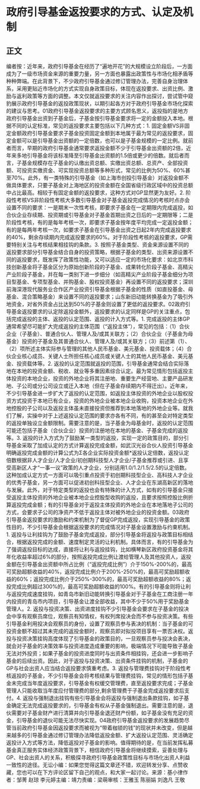 # 政府引导基金返投要求的方式、认定及机制
## 正文
编者按：近年来，政府引导基金在经历了“遍地开花”的大规模设立阶段后，一方面成为了一级市场资金来源的重要力量，另一方面也暴露出政策性与市场化相矛盾等种种弊端。在此背景下，不少政府引导基金通过修订管理办法，完善自身治理体系，采用更贴近市场化的方式实现自身政策目标，体现在返投要求、出资比例、激励与返利政策等方面的调整。本文仅就返投要求的关注内容作出探讨，尝试管中窥豹展示政府引导基金的返投政策现状，以期引起各方对于政府引导基金市场化探索的建议与思考。01政府引导基金返投要求的主要方式顾名思义，返投指的是地方政府引导基金出资到子基金后，子基金按引导基金要求将一定的金额投入本地。根据不同的认定标准，常见的返投要求主要包括以下几种方式：1. 固定金额VS非固定金额政府引导基金要求子基金投资固定金额到本地属于最为常见的返投要求，固定金额可以是引导基金出资额的一定倍数，也可以是子基金规模的一定比例。就前者而言，早期的政府引导基金通常要求返投金额不少于引导基金出资额的2倍，近年来多地引导基金将该标准降至引导基金出资额的1.5倍或更少的倍数。就后者而言，子基金规模存在子基金的认缴出资总额、实缴出资总额、总资产、全部投资额、可投资实缴资金、可实现投资总额等多种形式，常见的比例为50%、60%甚至70%。此外，有一类特殊的引导基金（如上海市创投引导基金）对返投金额不做具体要求，只要子基金对上海地区的投资金额在全国省级行政区域中的投资总额中占比最高。相较于有固定金额的返投要求，这种方式对GP显然更为友好。2. 阶段性考核VS非阶段性考核大多数引导基金对子基金返投完成情况的考核时点亦会设置不同的要求：一是期末一次性考核，即要求子基金在一定期限内完成返投，如合伙企业存续期、投资期或引导基金对子基金首期出资之日后的一定期限等；二是阶段性考核，有的是每年考核一次，即要求子基金按年度平均完成一定返投金额；有的是每两年考核一次，如要求子基金在引导基金出资之日起2年内完成返投要求的40%，剩余存续期内完成返投要求的60%。对于阶段性考核的返投要求，GP需要特别关注与考核结果相挂钩的条款。3. 按照子基金类型、资金来源设置不同的返投要求部分引导基金结合自身的投资策略，根据子基金的类型、出资来源设置不同的返投要求，既发挥了政策性功能，又可以适应一定的市场化要求：如北京市科技创新基金将子基金区分为原始创新阶段的子基金、成果转化阶段子基金、高精尖产业阶段子基金，并在每一类别下进一步细分（如高精尖产业阶段子基金细分为项目型基金、专项型基金、并购基金、股权投资基金）再设置不同的返投要求；深圳前海深港现代服务业合作区产业投资引导基金根据子基金的性质（如直投基金、母基金、混合策略基金）来设置不同的返投要求；山东新旧动能转换基金为了吸引外地资金，对省外资金占比达到50%的子基金则设置了更低的返投要求。02政府引导基金返投要求的认定除返投金额外，返投要求的认定同样是GP的关注重点，包括完成返投的主体、返投的认定范围、返投的计入方式等。1. 完成返投的主体GP通常希望尽可能扩大完成返投的主体范围（“返投主体”），常见的包括：（1）合伙企业（子基金）、普通合伙人、管理人及/或其关联方；（2）合伙企业（子基金为母基金）投资的子基金及其普通合伙人、管理人及/或其关联方；（3）前述第（1）、（2）项所述主体实际参与管理的其他人民币基金、美元基金、投资载体；（4）合伙企业核心成员、关键人士所担任核心成员或关键人士的其他人民币基金、美元基金、投资载体等。2. 返投的认定范围就返投的范围，引导基金通常会结合实际落地在本地的投资金额、税收、就业等多重因素综合认定。最为常见情形包括返投主体投资的本地企业，投资的外地企业将其注册地、重要生产经营地、主要产品研发地、子公司或分公司设立或迁入本地（但在子基金存续期内不得迁出）。近年来，不少引导基金进一步扩大了返投的认定范围，如返投主体投资的外地企业以股权投资方式投资于本地已有企业，投资的外地企业被本地企业收购，投资本地企业在外地控股的子公司以及返投主体虽未直接投资但推荐到本地落地的外地企业等。就我们了解，实操中对于上述返投认定范围的要求亦各有不同，有的甚至会对特定类型的返投单独设立金额限制。需要注意的是，当子基金为母基金时，返投的认定范围可能还包括子基金（合伙企业）投资的注册地在本地的基金、子基金完成的返投等。3. 返投的计入方式为了鼓励某一类型的返投，实现一定的政策目的，部分引导基金采取了加成认定的方式计算返投完成金额，如武汉光谷合伙人投资引导基金明确返投完成金额的计算公式为Σ各企业实际投资金额*返投认定倍数，返投认定倍数根据非人才企业/人才企业/初创期科技型人才企业/子基金推荐或引进、且享受高新区人才“一事一议”政策的人才企业，分别适用1.0/1.2/1.5/2.5的认定倍数。这种加成认定方式一方面可以吸引重点投资于初创期科技型企业、高科技人才企业的优秀子基金，另一方面可以促进初创科技型企业、人才企业在东湖高新区的落地与发展。此外，对于特定类型的返投也会有特殊的计入方式，如有的引导基金只接受返投主体投资的外地企业被本地企业控股型收购的返投，且要求按照控股比例折算返投完成金额；有的引导基金对于返投主体投资的外地企业在本地落地子公司的方式，会要求子公司的净资产不低于返投主体对被外地企业的投资金额。03政府引导基金返投要求的激励和约束机制为了督促GP完成返投，实现引导基金的政策性目的，不少引导基金会根据返投要求的完成情况对子基金设置激励与约束机制。1.  返投与让利挂钩为了鼓励子基金完成返投，部分引导基金将返投与政策目标相结合，根据返投完成的金额、速度制定灵活的让利机制。具体而言，有的引导基金为了强调返投目标的达成，直接将让利与返投挂钩，比如横琴新区政府投资基金将其年化收益率超过6%的部分，按照返投完成比例让渡给管理人及其他投资人，返投金额在引导基金出资额中所占比例（“返投完成比例”）介于150%-200%的，最高可奖励超额收益的40%，返投完成比例介于200%-250%的，最高可奖励超额收益的60%；返投完成比例介于250%-300%的，最高可奖励超额收益的80%；返投完成比例超过300%的，最高可奖励超额收益的100%。有的引导基金则将让利与返投完成速度挂钩，如青岛市新旧动能转换引导基金对于子基金在工商注册一年内投资的青岛市内项目，引导基金让渡全部收益，其中不少于50%用于奖励基金管理人。2.  返投与投资决策、出资进度挂钩不少引导基金会要求在子基金的投决会中享有观察员席位，观察员有知情权，有权列席投决会而不参与投资决策。有些引导基金利用投决会观察员的身份，设置了观察员参与表决的机制：当子基金的可投资金额不超过其未完成的返投金额时，观察员即对拟投项目享有一票否决权。返投与投资决策挂钩高度体现了引导基金的政策目的，一旦观察员参与投决会表决，就会对子基金的决策效率与投资进度造成重要的影响，极端情况下可能导致子基金无法对外投资；如果子基金的投资进度同时与出资条件相挂钩，还会进一步影响子基金的后续出资。因此，对于返投与投资决策、出资条件挂钩的机制，子基金的GP与社会出资人应当结合返投要求慎重考虑。3.  返投与管理费挂钩对于阶段性考核返投的子基金，不少引导基金会将考核结果与管理费挂钩，常见的情形包括子基金未完成当年度返投要求，引导基金有权缓交管理费，直至返投要求完成；子基金管理人只能收取当年度应付管理费的部分,剩余管理费于子基金完成返投要求后支付。4.  返投与强制退出挂钩有些引导基金会将返投与强制退出条款挂钩，如子基金确定无法完成返投要求的，引导基金有权从子基金强制退出。需要注意的是，退伙需要对子基金财产进行清算并向引导基金退还财产份额，如子基金没有充足的资金，引导基金的退伙可能无法尽快实现。04政府引导基金返投要求的发展趋势尽管当前政府引导基金因返投要求而被视为“带着枷锁的钱”的现状并未改变，但是越来越多的引导基金通过修订管理办法降低返投金额、扩大返投认定范围、灵活确定返投计入方式等方法，降低返投对子基金的影响。值得期待的是，在当前发挥私募基金真正服务实体经济政策背景下，相信政府引导基金将继续摸索，妥善处理与GP、社会出资人的关系，积极探寻政府引导基金政策性目标与市场化出资人利益一致性的途径。无讼小编：如果您觉得这篇文章还不错，欢迎转发分享、点赞收藏，您也可以在下方评论区留下自己的观点，和大家一起讨论。来源：基小律作者：邹菁 赵琼 李元婷主编：靖力责编：梁萌审核：王雅玉 陈丽娟 刘逸凡 王敬